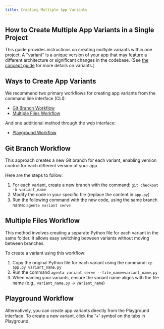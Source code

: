 ```yaml
---
title: Creating Multiple App Variants
---
```


## How to Create Multiple App Variants in a Single Project

This guide provides instructions on creating multiple variants within one project. A "variant" is a unique version of your app that may feature a different architecture or significant changes in the codebase. (See [the concept guide](/docs/conceptual/concepts#app-variant) for more details on variants.)

## Ways to Create App Variants

We recommend two primary workflows for creating app variants from the command line interface (CLI):

- [Git Branch Workflow](#git-branch-workflow)
- [Multiple Files Workflow](#multiple-files-workflow)

And one additional method through the web interface:

- [Playground Workflow](#playground-workflow)

## Git Branch Workflow

This approach creates a new Git branch for each variant, enabling version control for each different version of your app.

Here are the steps to follow:

1. For each variant, create a new branch with the command: ```git checkout -b variant_name```
2. Modify the code in your specific file (replace the content in `app.py`)
3. Run the following command with the new code, using the same branch name: ```agenta variant serve```

## Multiple Files Workflow

This method involves creating a separate Python file for each variant in the same folder. It allows easy switching between variants without moving between branches.

To create a variant using this workflow:

1. Copy the original Python file for each variant using the command: ```cp app.py variant_name.py```
2. Run the command ```agenta variant serve --file_name=variant_name.py```
3. When naming your variants, ensure the variant name aligns with the file name (e.g., `variant_name.py` -> `variant_name`)


## Playground Workflow

Alternatively, you can create app variants directly from the Playground interface. To create a new variant, click the '+' symbol on the tabs in Playground.



